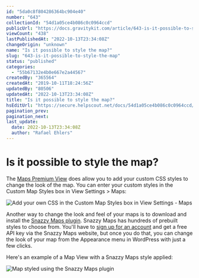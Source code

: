 ```yaml
---
id: "5da0c8f804286364bc904e40"
number: "643"
collectionId: "54d1a05ce4b086c0c0964ccd"
publicUrl: "https://docs.gravitykit.com/article/643-is-it-possible-to-style-the-map"
viewCount: "438"
lastPublishedAt: "2022-10-13T23:34:08Z"
changeOrigin: "unknown"
name: "Is it possible to style the map?"
slug: "643-is-it-possible-to-style-the-map"
status: "published"
categories: 
  - "55b67132e4b0e667e2a44567"
createdBy: "365564"
createdAt: "2019-10-11T18:24:56Z"
updatedBy: "80506"
updatedAt: "2022-10-13T23:34:08Z"
title: "Is it possible to style the map?"
hsEditUrl: "https://secure.helpscout.net/docs/54d1a05ce4b086c0c0964ccd/article/5da0c8f804286364bc904e40"
pagination_prev: 
pagination_next: 
last_update:
  date: 2022-10-13T23:34:08Z
  author: "Rafael Ehlers"
---
```


# Is it possible to style the map?

The [Maps Premium View](https://www.gravitykit.com/extensions/maps/) does allow you to add your custom CSS styles to change the look of the map. You can enter your custom styles in the Custom Map Styles box in View Settings &gt; Maps:

![Add your own CSS in the Custom Map Styles box in View Settings - Maps](https://s3.amazonaws.com/helpscout.net/docs/assets/54c58489e4b051242988532c/images/5da888bb04286364bc908c0a/file-yIiepUweuA.png)

Another way to change the look and feel of your maps is to download and install the [Snazzy Maps plugin](https://snazzymaps.com/plugins/wordpress). Snazzy Maps has hundreds of prebuilt styles to choose from. You'll have to [sign up for an account](https://snazzymaps.com/account/developer) and get a free API key via the Snazzy Maps website, but once you do that, you can change the look of your map from the Appearance menu in WordPress with just a few clicks.

Here's an example of a Map View with a Snazzy Maps style applied:

![Map styled using the Snazzy Maps plugin](https://s3.amazonaws.com/helpscout.net/docs/assets/54c58489e4b051242988532c/images/5da0cb0f04286364bc904e5b/file-2yN64yoCPT.png)